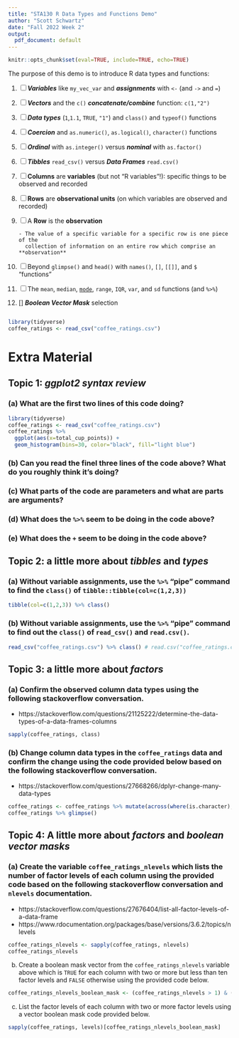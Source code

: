 ```yaml
---
title: "STA130 R Data Types and Functions Demo"
author: "Scott Schwartz"
date: "Fall 2022 Week 2"
output:
  pdf_document: default
---
```


```r
knitr::opts_chunk$set(eval=TRUE, include=TRUE, echo=TRUE)
```

The purpose of this demo is to introduce R data types and functions:

1. [ ] ***Variables*** like `my_vec_var` and ***assignments*** with `<-` (and `->` and `=`)
2. [ ] ***Vectors*** and the `c()` ***concatenate/combine*** function: `c(1,"2")`
3. [ ] ***Data types*** (`1`,`1.1`, `TRUE`, `"1"`) and `class()` and `typeof()` functions
<!-- https://stackoverflow.com/questions/62413619/what-is-the-difference-between-typeof-and-class-functions-and-when-are-they -->
4. [ ] ***Coercion*** and `as.numeric()`, `as.logical()`, `character()` functions
5. [ ] ***Ordinal*** with `as.integer()` versus ***nominal*** with `as.factor()`
6. [ ] ***Tibbles*** `read_csv()` versus ***Data Frames*** `read.csv()`
7. [ ] **Columns** are **variables**  (but not "R variables"!): specific things to be observed and recorded 
8. [ ] **Rows** are **observational units** (on which variables are observed and recorded)
9. [ ] A **Row** is the **observation** 
       
       - The value of a specific variable for a specific row is one piece of the  
         collection of information on an entire row which comprise an **observation** 
       
10. [ ] Beyond `glimpse()` and `head()` with `names()`, `[]`, `[[]]`, and `$` "functions"
11. [ ] The `mean`, `median`, [`mode`](https://stackoverflow.com/questions/2547402/how-to-find-the-statistical-mode), `range`, `IQR`, `var`, and `sd` functions (and `%>%`)
12. [] ***Boolean Vector Mask*** selection


```r
```


```r
library(tidyverse)
coffee_ratings <- read_csv("coffee_ratings.csv")
```

# Extra Material 

## Topic 1: ***ggplot2 syntax review***

### (a) What are the first two lines of this code doing?

```r
library(tidyverse)
coffee_ratings <- read_csv("coffee_ratings.csv")
coffee_ratings %>%
  ggplot(aes(x=total_cup_points)) +
  geom_histogram(bins=30, color="black", fill="light blue")
```

### (b) Can you read the finel three lines of the code above? What do you roughly think it's doing?

### (c) What parts of the code are parameters and what are parts are arguments?

### (d) What does the `%>%` seem to be doing in the code above?

### (e) What does the `+` seem to be doing in the code above?


## Topic 2: a little more about ***tibbles*** and ***types***

### (a) Without variable assignments, use the `%>%` "pipe" command to find the `class()` of `tibble::tibble(col=c(1,2,3))`

```r
tibble(col=c(1,2,3)) %>% class()
```

### (b) Without variable assignments, use the `%>%` "pipe" command to find out the `class()` of `read_csv()` and `read.csv()`.

```r
read_csv("coffee_ratings.csv") %>% class() # read.csv("coffee_ratings.csv") %>% class()
```


## Topic 3: a little more about ***factors***

### (a) Confirm the observed column data types using the following stackoverflow conversation.

- https://stackoverflow.com/questions/21125222/determine-the-data-types-of-a-data-frames-columns

```r
sapply(coffee_ratings, class)
```

### (b) Change column data types in the `coffee_ratings` data and confirm the change using the code provided below based on the following stackoverflow conversation.

- https://stackoverflow.com/questions/27668266/dplyr-change-many-data-types

```r
coffee_ratings <- coffee_ratings %>% mutate(across(where(is.character), as.factor))
coffee_ratings %>% glimpse()
```


## Topic 4: A little more about ***factors*** and ***boolean vector masks***

### (a) Create the variable `coffee_ratings_nlevels` which lists the number of factor levels of each column using the provided code based on the following stackoverflow conversation and `nlevels` documentation.

- https://stackoverflow.com/questions/27676404/list-all-factor-levels-of-a-data-frame
- https://www.rdocumentation.org/packages/base/versions/3.6.2/topics/nlevels

```r
coffee_ratings_nlevels <- sapply(coffee_ratings, nlevels)
coffee_ratings_nlevels
```

(b) Create a boolean mask vector from the `coffee_ratings_nlevels` variable above which is `TRUE` for each column with two or more but less than ten factor levels and `FALSE` otherwise using the provided code below.

```r
coffee_ratings_nlevels_boolean_mask <- (coffee_ratings_nlevels > 1) & (coffee_ratings_nlevels < 10)
```

(c) List the factor levels of each column with two or more factor levels using a vector boolean mask code provided below.

```r
sapply(coffee_ratings, levels)[coffee_ratings_nlevels_boolean_mask]
```


